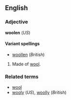 <!--If you edit this page, please also edit "woollen" to keep these two pages in synch.-->
==English==
===Adjective===
'''woolen''' (''US'')

====Variant spellings====
*[[woollen]] (''British'')

#Made of [[wool]].

===Related terms===
*[[wool]]
*[[wooly]] (''US''), [[woolly]] (''British'')

<!--If you edit this page, please also edit "woollen" to keep these two pages in synch.-->